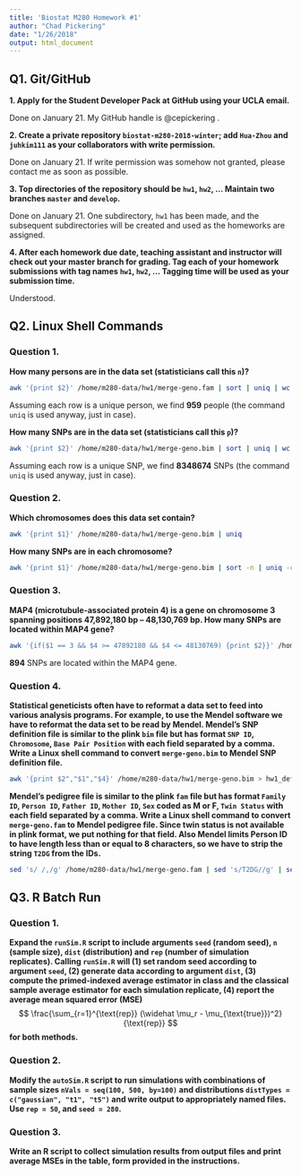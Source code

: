 ```yaml
---
title: 'Biostat M280 Homework #1'
author: "Chad Pickering"
date: "1/26/2018"
output: html_document
---
```


## Q1. Git/GitHub

**1. Apply for the Student Developer Pack at GitHub using your UCLA email.**    

Done on January 21. My GitHub handle is @cepickering .  

**2. Create a private repository `biostat-m280-2018-winter`; add `Hua-Zhou` and `juhkim111` as your collaborators with write permission.**

Done on January 21. If write permission was somehow not granted, please contact me as soon as possible.  

**3. Top directories of the repository should be `hw1`, `hw2`, ... Maintain two branches `master` and `develop`.**  

Done on January 21. One subdirectory, `hw1` has been made, and the subsequent subdirectories will be created and used as the homeworks are assigned.  

**4. After each homework due date, teaching assistant and instructor will check out your master branch for grading. Tag each of your homework submissions with tag names `hw1`, `hw2`, ... Tagging time will be used as your submission time.**  

Understood.  

## Q2. Linux Shell Commands  

### Question 1.  

**How many persons are in the data set (statisticians call this `n`)?**  

```bash
awk '{print $2}' /home/m280-data/hw1/merge-geno.fam | sort | uniq | wc -l
```

Assuming each row is a unique person, we find **959** people (the command `uniq` is used anyway, just in case).  

**How many SNPs are in the data set (statisticians call this `p`)?**  

```bash
awk '{print $2}' /home/m280-data/hw1/merge-geno.bim | sort | uniq | wc -l
```

Assuming each row is a unique SNP, we find **8348674** SNPs (the command `uniq` is used anyway, just in case).

### Question 2.  

**Which chromosomes does this data set contain?**  

```bash
awk '{print $1}' /home/m280-data/hw1/merge-geno.bim | uniq
```

**How many SNPs are in each chromosome?** 

```bash
awk '{print $1}' /home/m280-data/hw1/merge-geno.bim | sort -n | uniq -c
```

### Question 3.  

**MAP4 (microtubule-associated protein 4) is a gene on chromosome 3 spanning positions 47,892,180 bp -- 48,130,769 bp. How many SNPs are located within MAP4 gene?**  

```bash
awk '{if($1 == 3 && $4 >= 47892180 && $4 <= 48130769) {print $2}}' /home/m280-data/hw1/merge-geno.bim | uniq | wc -l
```

**894** SNPs are located within the MAP4 gene.  

### Question 4.

**Statistical geneticists often have to reformat a data set to feed into various analysis programs. For example, to use the Mendel software we have to reformat the data set to be read by Mendel. Mendel's SNP definition file is similar to the plink `bim` file but has format `SNP ID`, `Chromosome`, `Base Pair Position` with each field separated by a comma. Write a Linux shell command to convert `merge-geno.bim` to Mendel SNP definition file.**   
      
```bash
awk '{print $2","$1","$4}' /home/m280-data/hw1/merge-geno.bim > hw1_def_file.txt | sed -i '1 i\2.40=FILE FORMAT VERSION NUMBER.\n8348674=NUMBER OF SNPS LISTED HERE.' hw1_def_file.txt ; head -20 hw1_def_file.txt
```
    
**Mendel's pedigree file is similar to the plink `fam` file but has format `Family ID`, `Person ID`, `Father ID`, `Mother ID`, `Sex` coded as M or F, `Twin Status` with each field separated by a comma. Write a Linux shell command to convert `merge-geno.fam` to Mendel pedigree file. Since twin status is not available in plink format, we put nothing for that field. Also Mendel limits Person ID to have length less than or equal to 8 characters, so we have to strip the string `T2DG` from the IDs.**  

```bash
sed 's/ /,/g' /home/m280-data/hw1/merge-geno.fam | sed 's/T2DG//g' | sed 's/\0\b//g' | awk '{if($5==1) $5="M"; else $5="F"}{print}' FS=, OFS=, > hw1_ped_file.txt ; head -20 hw1_ped_file.txt
```

## Q3. R Batch Run

### Question 1.

**Expand the `runSim.R` script to include arguments `seed` (random seed), `n` (sample size), `dist` (distribution) and `rep` (number of simulation replicates). Calling `runSim.R` will (1) set random seed according to argument `seed`, (2) generate data according to argument `dist`, (3) compute the primed-indexed average estimator in class and the classical sample average estimator for each simulation replicate, (4) report the average mean squared error (MSE)**
$$
  \frac{\sum_{r=1}^{\text{rep}} (\widehat \mu_r - \mu_{\text{true}})^2}{\text{rep}}
$$
**for both methods.**

### Question 2. 

**Modify the `autoSim.R` script to run simulations with combinations of sample sizes `nVals = seq(100, 500, by=100)` and distributions `distTypes = c("gaussian", "t1", "t5")` and write output to appropriately named files. Use `rep = 50`, and `seed = 280`.** 

### Question 3. 

**Write an R script to collect simulation results from output files and print average MSEs in the table, form provided in the instructions.**






